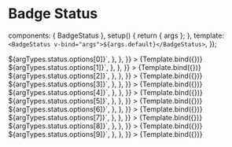 
<Meta id="vue-badge-status" title="Vue.js Component/BadgeStatus" component={BadgeStatus} argTypes={argTypes} />

# Badge Status

  components: { BadgeStatus },
  setup() {
    return { args };
  },
  template: `<BadgeStatus v-bind="args">${args.default}</BadgeStatus>`,
});

<Canvas>
  <Story
    name="Badge Status Neutral"
    args={{
      status: argTypes.status.options[0],
      default: argTypes.status.options[0],
    }}
    parameters={{
      docs: {
        source: {
          code: `<BadgeStatus status="${argTypes.status.options[0]}">${argTypes.status.options[0]}</BadgeStatus>`,
        },
      },
    }}
  >
    {Template.bind({})}
  </Story>
  <Story
    name="Badge Status danger"
    args={{
      status: argTypes.status.options[1],
      default: argTypes.status.options[1],
    }}
    parameters={{
      docs: {
        source: {
          code: `<BadgeStatus status="${argTypes.status.options[1]}">${argTypes.status.options[1]}</BadgeStatus>`,
        },
      },
    }}
  >
    {Template.bind({})}
  </Story>
  <Story
    name="Badge Status Safe"
    args={{
      status: argTypes.status.options[2],
      default: argTypes.status.options[2],
    }}
    parameters={{
      docs: {
        source: {
          code: `<BadgeStatus status="${argTypes.status.options[2]}">${argTypes.status.options[2]}</BadgeStatus>`,
        },
      },
    }}
  >
    {Template.bind({})}
  </Story>
  <Story
    name="Badge Status Invalid"
    args={{
      status: argTypes.status.options[3],
      default: argTypes.status.options[3],
    }}
    parameters={{
      docs: {
        source: {
          code: `<BadgeStatus status="${argTypes.status.options[3]}">${argTypes.status.options[3]}</BadgeStatus>`,
        },
      },
    }}
  >
    {Template.bind({})}
  </Story>
  <Story
    name="Badge Status Valid"
    args={{
      status: argTypes.status.options[4],
      default: argTypes.status.options[4],
    }}
    parameters={{
      docs: {
        source: {
          code: `<BadgeStatus status="${argTypes.status.options[4]}">${argTypes.status.options[4]}</BadgeStatus>`,
        },
      },
    }}
  >
    {Template.bind({})}
  </Story>
  <Story
    name="Badge Status Error"
    args={{
      status: argTypes.status.options[5],
      default: argTypes.status.options[5],
    }}
    parameters={{
      docs: {
        source: {
          code: `<BadgeStatus status="${argTypes.status.options[5]}">${argTypes.status.options[5]}</BadgeStatus>`,
        },
      },
    }}
  >
    {Template.bind({})}
  </Story>
  <Story
    name="Badge Status Warning"
    args={{
      status: argTypes.status.options[6],
      default: argTypes.status.options[6],
    }}
    parameters={{
      docs: {
        source: {
          code: `<BadgeStatus status="${argTypes.status.options[6]}">${argTypes.status.options[6]}</BadgeStatus>`,
        },
      },
    }}
  >
    {Template.bind({})}
  </Story>
  <Story
    name="Badge Status Succsess"
    args={{
      status: argTypes.status.options[7],
      default: argTypes.status.options[7],
    }}
    parameters={{
      docs: {
        source: {
          code: `<BadgeStatus status="${argTypes.status.options[7]}">${argTypes.status.options[7]}</BadgeStatus>`,
        },
      },
    }}
  >
    {Template.bind({})}
  </Story>
  <Story
    name="Badge Status Inactive"
    args={{
      status: argTypes.status.options[8],
      default: argTypes.status.options[8],
    }}
    parameters={{
      docs: {
        source: {
          code: `<BadgeStatus status="${argTypes.status.options[8]}">${argTypes.status.options[8]}</BadgeStatus>`,
        },
      },
    }}
  >
    {Template.bind({})}
  </Story>
  <Story
    name="Badge Status Active"
    args={{
      status: argTypes.status.options[9],
      default: argTypes.status.options[9],
    }}
    parameters={{
      docs: {
        source: {
          code: `<BadgeStatus status="${argTypes.status.options[9]}">${argTypes.status.options[9]}</BadgeStatus>`,
        },
      },
    }}
  >
    {Template.bind({})}
  </Story>
</Canvas>

<ArgsTable of={BadgeStatus} />
